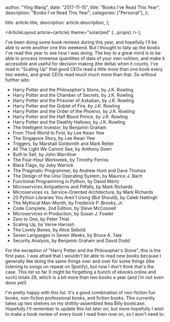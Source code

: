 
  author: "Ying Wang",
  date: "2017-11-15",
  title: "Books I've Read This Year",
  description: "Books I've Read This Year",
  categories: ["Personal"],
};

  title: article.title,
  description: article.description,
};

  <ArticleLayout article={article} theme="solarized" {...props} />
);

I've been doing some book reviews during this year, and hopefully I'll be able to write another one this weekend. But I thought to tally up the books I've read this year to see how I was doing. The key to a great mind is to be able to process immense quantities of data of your own volition, and make it accessible and useful for decision making (the delta) when it counts. I've read in "Scaling Up" that good CEOs read a little more than one book every two weeks, and great CEOs read much much more than that. So without further ado:

- Harry Potter and the Philosopher's Stone, by J.K. Rowling
- Harry Potter and the Chamber of Secrets, by J.K. Rowling
- Harry Potter and the Prisoner of Azkaban, by J.K. Rowling
- Harry Potter and the Goblet of Fire, by J.K. Rowling
- Harry Potter and the Order of the Phoenix, by J.K. Rowling
- Harry Potter and the Half Blood Prince, by J.K. Rowling
- Harry Potter and the Deathly Hallows, by J.K. Rowling
- The Intelligent Investor, by Benjamin Graham
- From Third World to First, by Lee Kwan Yew
- The Singapore Story, by Lee Kwan Yew
- Triggers, by Marshall Goldsmith and Mark Reiter
- All The Light We Cannot See, by Anthony Doerr
- Built to Sell, by John Warrillow
- The Four-Hour Workweek, by Timothy Ferriss
- Black Flags, by Joby Warrick
- The Pragmatic Programmer, by Andrew Hunt and Dave Thomas
- The Design of the Unix Operating System, by Maurice J. Bach
- Functional Programming in Python, by David Mertz
- Microservices Antipatterns and Pitfalls, by Mark Richards
- Microservices vs. Service-Oriented Architecture, by Mark Richards
- 20 Python Libraries You Aren't Using (But Should), by Caleb Hattingh
- The Mythical Man-Month, by Frederick P. Brooks, Jr.
- Code Complete, 2nd Edition, by Steve McConnell
- Microservices in Production, by Susan J. Fowler
- Zero to One, by Peter Thiel
- Scaling Up, by Verne Harnish
- The Lovely Bones, by Alice Sebold
- Seven Languages in Seven Weeks, by Bruce A. Tate
- Security Analysis, by Benjamin Graham and David Dodd

For the exception of "Harry Potter and the Philosopher's Stone", this is the first pass. I was afraid that I wouldn't be able to read new books because I generally like doing the same things over and over for some things (like listening to songs on repeat on Spotify), but now I don't think that's the case. This list so far (I might be forgetting a bunch of ebooks online and such) totals 29, which is a bit more than two books a year (and I'm not even done yet!)

I'm pretty happy with this list. It's a good combination of non-fiction fun books, non-fiction professional books, and fiction books. This currently takes up two shelves on my shittily-assembled Ikea Billy bookcase. Hopefully I'll remember to update this list later on, but more hopefully I wish to make a book review of every book I read from now on, so I won't need to.

